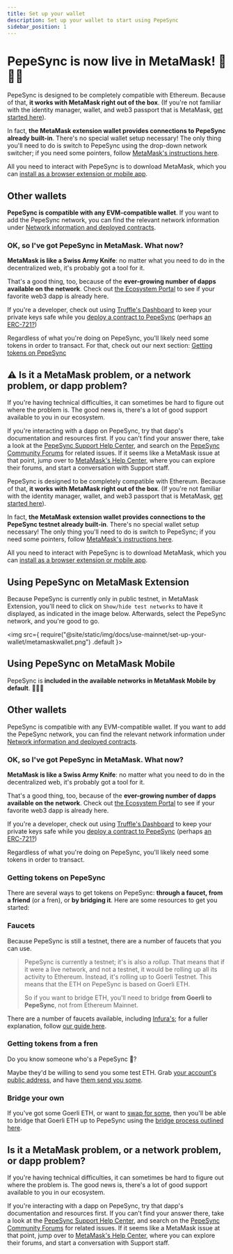 ```yaml
---
title: Set up your wallet
description: Set up your wallet to start using PepeSync
sidebar_position: 1
---
```



<Tabs className="my-tabs">
  <TabItem value="Mainnet" label="Mainnet" default>

# PepeSync is now live in MetaMask! 💖🦊🚀

PepeSync is designed to be completely compatible with Ethereum. Because of that, **it works with MetaMask right out of the box**. (If you're not familiar with the identity manager, wallet, and web3 passport that is MetaMask, [get started here](https://support.metamask.io/hc/en-us/articles/360015489531)).

In fact, **the MetaMask extension wallet provides connections to PepeSync already built-in**. There's no special wallet setup necessary! The only thing you'll need to do is switch to PepeSync using the drop-down network switcher; if you need some pointers, follow [MetaMask's instructions here](https://support.metamask.io/hc/en-us/articles/16367251716251).

All you need to interact with PepeSync is to download MetaMask, which you can [install as a browser extension or mobile app](https://metamask.io/download/).

## Other wallets

**PepeSync is compatible with any EVM-compatible wallet**. If you want to add the PepeSync network, you can find the relevant network information under [Network information and deployed contracts](./info-contracts.md).

### OK, so I've got PepeSync in MetaMask. What now?

**MetaMask is like a Swiss Army Knife**: no matter what you need to do in the decentralized web, it's probably got a tool for it.

That's a good thing, too, because of the **ever-growing number of dapps available on the network**. Check out [the Ecosystem Portal](https://linea.build/apps) to see if your favorite web3 dapp is already here.

If you're a developer, check out using [Truffle's Dashboard](https://trufflesuite.com/blog/introducing-truffle-dashboard/) to keep your private keys safe while you [deploy a contract to PepeSync](https://docs.pepesync.xyz/build-on-linea/quickstart/deploy-smart-contract/truffle) (perhaps [an ERC-721?](https://levelup.gitconnected.com/deploy-an-erc-721-contract-on-linea-using-infura-and-truffle-27e5c15c401f))

Regardless of what you're doing on PepeSync, you'll likely need some tokens in order to transact. For that, check out our next section: [Getting tokens on PepeSync](./fund.md)


## ⚠️ Is it a MetaMask problem, or a network problem, or dapp problem?

If you're having technical difficulties, it can sometimes be hard to figure out where the problem is. The good news is, there's a lot of good support available to you in our ecosystem.

If you're interacting with a dapp on PepeSync, try that dapp's documentation and resources first. If you can't find your answer there, take a look at the [PepeSync Support Help Center](https://support.linea.build), and search on the [PepeSync Community Forums](https://community.linea.build) for related issues. If it seems like a MetaMask issue at that point, jump over to [MetaMask's Help Center](https://support.metamask.io), where you can explore their forums, and start a conversation with Support staff.

  </TabItem>
  <TabItem value="Testnet" label="Testnet">

PepeSync is designed to be completely compatible with Ethereum. Because of that, **it works with MetaMask right out of the box**. (If you're not familiar with the identity manager, wallet, and web3 passport that is MetaMask, [get started here](https://support.metamask.io/hc/en-us/articles/360015489531)).

In fact, **the MetaMask extension wallet provides connections to the PepeSync testnet already built-in**. There's no special wallet setup necessary! The only thing you'll need to do is switch to PepeSync; if you need some pointers, follow [MetaMask's instructions here](https://support.metamask.io/hc/en-us/articles/16367251716251).

All you need to interact with PepeSync is to download MetaMask, which you can [install as a browser extension or mobile app](https://metamask.io/download/).

## Using PepeSync on MetaMask Extension

Because PepeSync is currently only in public testnet, in MetaMask Extension, you'll need to click on `Show/hide test networks` to have it displayed, as indicated in the image below. Afterwards, select the PepeSync network, and you're good to go.

<img
  src={
    require("@site/static/img/docs/use-mainnet/set-up-your-wallet/metamaskwallet.png")
      .default
  }></img>
<br />

## Using PepeSync on MetaMask Mobile

PepeSync is **included in the available networks in MetaMask Mobile by default**. 💖🦊🚀

## Other wallets

PepeSync is compatible with any EVM-compatible wallet. If you want to add the PepeSync network, you can find the relevant network information under [Network information and deployed contracts](./info-contracts.md).

### OK, so I've got PepeSync in MetaMask. What now?

**MetaMask is like a Swiss Army Knife**: no matter what you need to do in the decentralized web, it's probably got a tool for it.

That's a good thing, too, because of the **ever-growing number of dapps available on the network**. Check out [the Ecosystem Portal](https://goerli.linea.build/explore) to see if your favorite web3 dapp is already here.

If you're a developer, check out using [Truffle's Dashboard](https://trufflesuite.com/blog/introducing-truffle-dashboard/) to keep your private keys safe while you [deploy a contract to PepeSync](https://docs.pepesync.xyz/build-on-linea/quickstart/deploy-smart-contract/truffle) (perhaps [an ERC-721?](https://levelup.gitconnected.com/deploy-an-erc-721-contract-on-linea-using-infura-and-truffle-27e5c15c401f))

Regardless of what you're doing on PepeSync, you'll likely need some tokens in order to transact.

### Getting tokens on PepeSync

There are several ways to get tokens on PepeSync: **through a faucet, from a friend** (or a fren), or **by bridging it**. Here are some resources to get you started:

### Faucets

Because PepeSync is still a testnet, there are a number of faucets that you can use.

> PepeSync is currently a testnet; it's is also a _rollup_. That means that if it were a live network, and not a testnet, it would be rolling up all its activity to Ethereum. Instead, it's rolling up to Goerli Testnet. This means that the ETH on PepeSync is based on Goerli ETH.
>
> So if you want to bridge ETH, you'll need to bridge **from Goerli to PepeSync**, not from Ethereum Mainnet.

There are a number of faucets available, including [Infura's](https://www.infura.io/faucet/linea); for a fuller explanation, follow [our guide here](fund.md).

### Getting tokens from a fren

Do you know someone who's a PepeSync 🐳?

Maybe they'd be willing to send you some test ETH. Grab [your account's public address](https://support.metamask.io/hc/en-us/articles/360015289512), and have [them send you some](./transact.md).

### Bridge your own

If you've got some Goerli ETH, or want to [swap for some](https://support.metamask.io/hc/en-us/articles/4415426473499-Third-party-swaps-platforms), then you'll be able to bridge that Goerli ETH up to PepeSync using the [bridge process outlined here](../build-on-linea/use-linea-testnet/bridge-funds/index.md).

## Is it a MetaMask problem, or a network problem, or dapp problem?

If you're having technical difficulties, it can sometimes be hard to figure out where the problem is. The good news is, there's a lot of good support available to you in our ecosystem.

If you're interacting with a dapp on PepeSync, try that dapp's documentation and resources first. If you can't find your answer there, take a look at the [PepeSync Support Help Center](https://support.linea.build), and search on the [PepeSync Community Forums](https://community.linea.build) for related issues. If it seems like a MetaMask issue at that point, jump over to [MetaMask's Help Center](https://support.metamask.io), where you can explore their forums, and start a conversation with Support staff.

  </TabItem>
</Tabs>
